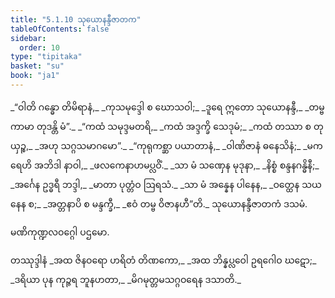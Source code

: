 ```yaml
---
title: "5.1.10 သုယောနန္ဒီဇာတက"
tableOfContents: false
sidebar:
  order: 10
type: "tipitaka"
basket: "su"
book: "ja1"
---
```



<DynamicBreadcrumb />

<Division number="55" book="ja1" e="ch" v="22" p="126">

<Paragraph number="1209" type="verses" book="ja1">
_“ဝါတိ ဂန္ဓော တိမိရာနံ,_  
_ကုသမုဒ္ဒေါ စ ဃောသဝါ;_  
_ဒူရေ ဣတော သုယောနန္ဒီ,_  
_တမ္ဗ ကာမာ တုဒန္တိ မံ”._  

</Paragraph>

</Division>
<Division number="56" book="ja1" e="ch" v="22" p="126">

<Paragraph number="1210" type="verses" book="ja1">
_“ကထံ သမုဒ္ဒမတရိ,_  
_ကထံ အဒ္ဒက္ခိ သေဒုမံ;_  
_ကထံ တဿာ စ တုယှဉ္စ,_  
_အဟု သဂ္ဂသမာဂမော”._  

</Paragraph>

</Division>
<Division number="57" book="ja1" e="ch" v="22" p="126">

<Paragraph number="1211" type="verses" book="ja1">
_“ကုရုကစ္ဆာ ပယာတာနံ,_  
_ဝါဏိဇာနံ ဓနေသိနံ;_  
_မကရေဟိ အဘိဒါ နာဝါ,_  
_ဖလကေနာဟမပ္လဝိံ._  

</Paragraph>

</Division>
<Division number="58" book="ja1" e="ch" v="22" p="127">

<Paragraph number="1212" type="verses" book="ja1">
_သာ မံ သဏှေန မုဒုနာ,_  
_နိစ္စံ စန္ဒနဂန္ဓိနီ;_  
_အင်္ဂေန ဥဒ္ဓရီ ဘဒ္ဒါ,_  
_မာတာ ပုတ္တံဝ ဩရသံ._  

</Paragraph>

</Division>
<Division number="59" book="ja1" e="ch" v="22" p="127">

<Paragraph number="1213" type="verses" book="ja1">
_သာ မံ အန္နေန ပါနေန,_  
_ဝတ္ထေန သယနေန စ;_  
_အတ္တနာပိ စ မန္ဒက္ခီ,_  
_ဧဝံ တမ္ဗ ဝိဇာနဟီ”တိ._  


</Paragraph>
</Division>

<Paragraph number="1214" type="center" book="ja1">
သုယောနန္ဒီဇာတကံ ဒသမံ.

  
မဏိကုဏ္ဍလဝဂ္ဂေါ ပဌမော.



</Paragraph>

<Paragraph number="1215" type="center" book="ja1">
တဿုဒ္ဒါနံ


</Paragraph>

<Paragraph number="1216" type="verses" book="ja1">
_အထ ဇိနဝရော ဟရိတံ တိဏကော,_  
_အထ ဘိန္နပ္လဝေါ ဥရဂေါဝ ဃဋော;_  
_ဒရိယာ ပုန ကုဉ္ဇရ ဘူနဟတာ,_  
_မိဂမုတ္တမသဂ္ဂဝရေန ဒသာတိ._
</Paragraph>
